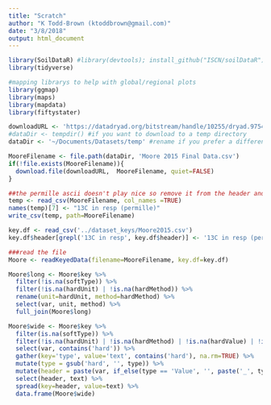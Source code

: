 ```yaml
---
title: "Scratch"
author: "K Todd-Brown (ktoddbrown@gmail.com)"
date: "3/8/2018"
output: html_document
---
```


```r
library(SoilDataR) #library(devtools); install_github("ISCN/soilDataR")
library(tidyverse)

#mapping librarys to help with global/regional plots
library(ggmap)
library(maps)
library(mapdata)
library(fiftystater)
```

```r
downloadURL <- 'https://datadryad.org/bitstream/handle/10255/dryad.97546/Moore%202015%20Final%20Data.csv?sequence=1'
#dataDir <- tempdir() #if you want to download to a temp directory
dataDir <- '~/Documents/Datasets/temp' #rename if you prefer a different local director

MooreFilename <- file.path(dataDir, 'Moore 2015 Final Data.csv')
if(!file.exists(MooreFilename)){
  download.file(downloadURL,  MooreFilename, quiet=FALSE)
}

##the permille ascii doesn't play nice so remove it from the header and key
temp <- read_csv(MooreFilename, col_names =TRUE)
names(temp)[7] <- "13C in resp (permille)"
write_csv(temp, path=MooreFilename)

key.df <- read_csv('../dataset_keys/Moore2015.csv')
key.df$header[grepl('13C in resp', key.df$header)] <- '13C in resp (permille)'

###read the file
Moore <- readKeyedData(filename=MooreFilename, key.df=key.df)

Moore$long <- Moore$key %>% 
  filter(!is.na(softType)) %>%
  filter(!is.na(hardUnit) | !is.na(hardMethod)) %>%
  rename(unit=hardUnit, method=hardMethod) %>%
  select(var, unit, method) %>%
  full_join(Moore$long)

Moore$wide <- Moore$key %>% 
  filter(is.na(softType)) %>%
  filter(!is.na(hardUnit) | !is.na(hardMethod) | !is.na(hardValue) | !is.na(hardSigma)) %>%
  select(var, contains('hard')) %>%
  gather(key='type', value='text', contains('hard'), na.rm=TRUE) %>%
  mutate(type = gsub('hard', '', type)) %>%
  mutate(header = paste(var, if_else(type == 'Value', '', paste('_', type, sep='')), sep='')) %>%
  select(header, text) %>%
  spread(key=header, value=text) %>%
  data.frame(Moore$wide)
```
